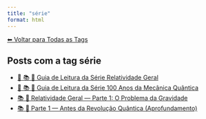 ```yaml
---
title: "série"
format: html
---
```


[⬅ Voltar para Todas as Tags](../tags.qmd)

## Posts com a tag **série**

- [🧭 📚 🌠 Guia de Leitura da Série Relatividade Geral](/posts/fisica/guia-relatividade-geral.html)
- [🧭 📚 🧬 Guia de Leitura da Série 100 Anos da Mecânica Quântica](/posts/fisica/guia-100-anos-mecanica-quantica.html)
- [📚 🌠 Relatividade Geral — Parte 1: O Problema da Gravidade](/posts/fisica/relatividade-geral-parte1.html)
- [📚 🧬 Parte 1 — Antes da Revolução Quântica (Aprofundamento)](/posts/fisica/parte-1-mecanica-quantica.html)
